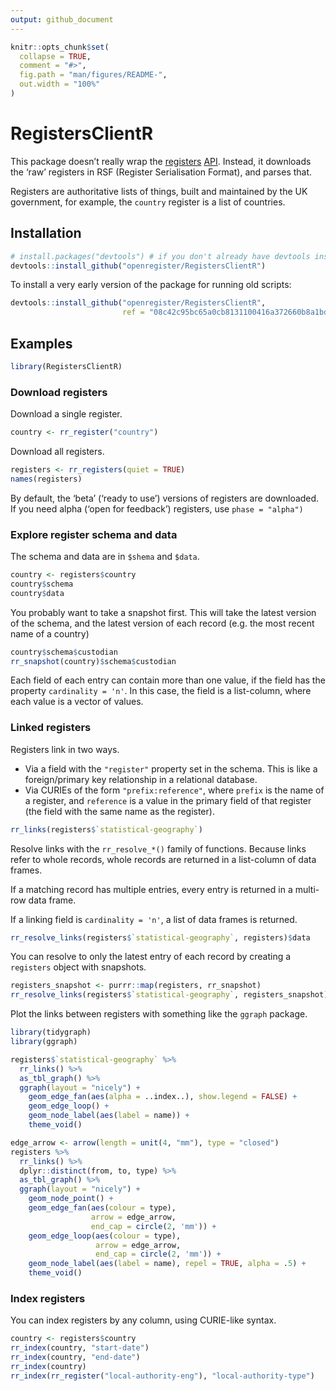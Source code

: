 ```yaml
---
output: github_document
---
```


```r
knitr::opts_chunk$set(
  collapse = TRUE,
  comment = "#>",
  fig.path = "man/figures/README-",
  out.width = "100%"
)
```

# RegistersClientR

This package doesn't really wrap the
[registers](https://registers.cloudapps.digital/)
[API](https://registers-docs.cloudapps.digital/#api-documentation-for-registers).
Instead, it downloads the 'raw' registers in RSF (Register Serialisation
Format), and parses that.

Registers are authoritative lists of things, built and maintained by the UK
government, for example, the `country` register is a list of countries.

## Installation

```r
# install.packages("devtools") # if you don't already have devtools installed
devtools::install_github("openregister/RegistersClientR")
```

To install a very early version of the package for running old scripts:

```r
devtools::install_github("openregister/RegistersClientR",
                         ref = "08c42c95bc65a0cb8131100416a372660b8a1bd5")
```

## Examples

```r
library(RegistersClientR)
```

### Download registers

Download a single register.

```r
country <- rr_register("country")
```

Download all registers.

```r
registers <- rr_registers(quiet = TRUE)
names(registers)
```

By default, the 'beta' ('ready to use') versions of registers are downloaded.
If you need alpha ('open for feedback') registers, use `phase = "alpha")`

### Explore register schema and data

The schema and data are in `$shema` and `$data`.

```r
country <- registers$country
country$schema
country$data
```

You probably want to take a snapshot first.  This will take the latest version
of the schema, and the latest version of each record (e.g. the most recent name
of a country)

```r
country$schema$custodian
rr_snapshot(country)$schema$custodian
```

Each field of each entry can contain more than one value, if the field has the
property `cardinality = 'n'`.  In this case, the field is a list-column, where
each value is a vector of values.

### Linked registers

Registers link in two ways.

* Via a field with the `"register"` property set in the schema.  This is like a
  foreign/primary key relationship in a relational database.
* Via CURIEs of the form `"prefix:reference"`, where `prefix` is the name of
  a register, and `reference` is a value in the primary field of that register
  (the field with the same name as the register).

```r
rr_links(registers$`statistical-geography`)
```

Resolve links with the `rr_resolve_*()` family of functions.  Because links
refer to whole records, whole records are returned in a list-column of data
frames.

If a matching record has multiple entries, every entry is returned in a
multi-row data frame.

If a linking field is `cardinality = 'n'`, a list of data frames is returned.

```r
rr_resolve_links(registers$`statistical-geography`, registers)$data
```

You can resolve to only the latest entry of each record by creating a
`registers` object with snapshots.

```r
registers_snapshot <- purrr::map(registers, rr_snapshot)
rr_resolve_links(registers$`statistical-geography`, registers_snapshot)$data
```

Plot the links between registers with something like the `ggraph` package.

```r
library(tidygraph)
library(ggraph)

registers$`statistical-geography` %>%
  rr_links() %>%
  as_tbl_graph() %>%
  ggraph(layout = "nicely") +
    geom_edge_fan(aes(alpha = ..index..), show.legend = FALSE) +
    geom_edge_loop() +
    geom_node_label(aes(label = name)) +
    theme_void()

edge_arrow <- arrow(length = unit(4, "mm"), type = "closed")
registers %>%
  rr_links() %>%
  dplyr::distinct(from, to, type) %>%
  as_tbl_graph() %>%
  ggraph(layout = "nicely") +
    geom_node_point() +
    geom_edge_fan(aes(colour = type),
                  arrow = edge_arrow,
                  end_cap = circle(2, 'mm')) +
    geom_edge_loop(aes(colour = type),
                   arrow = edge_arrow,
                   end_cap = circle(2, 'mm')) +
    geom_node_label(aes(label = name), repel = TRUE, alpha = .5) +
    theme_void()
```

### Index registers

You can index registers by any column, using CURIE-like syntax.

```r
country <- registers$country
rr_index(country, "start-date")
rr_index(country, "end-date")
rr_index(country)
rr_index(rr_register("local-authority-eng"), "local-authority-type")
```

